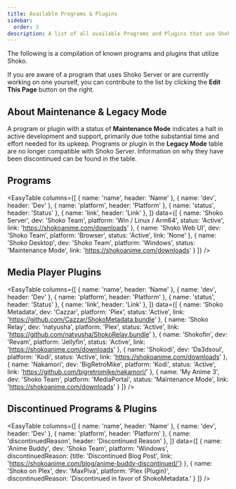 ```yaml
---
title: Available Programs & Plugins
sidebar:
  order: 3
description: A list of all available Programs and Plugins that use Shoko.
---
```



The following is a compilation of known programs and plugins that utilize Shoko.

If you are aware of a program that uses Shoko Server or are currently working on one yourself, you can contribute to
the list by clicking the **Edit This Page** button on the right.

## About Maintenance & Legacy Mode

A program or plugin with a status of **Maintenance Mode** indicates a halt in active development and support, primarily
due tothe substantial time and effort needed for its upkeep. Programs or plugin in the **Legacy Mode** table are no
longer compatible with Shoko Server. Information on why they have been discontinued can be found in the table.

## Programs

<EasyTable
  columns={[
    { name: 'name', header: 'Name' },
    { name: 'dev', header: 'Dev' },
    { name: 'platform', header: 'Platform' },
    { name: 'status', header: 'Status' },
    { name: 'link', header: 'Link' },
  ]}
  data={[
    {
      name: 'Shoko Server',
      dev: 'Shoko Team',
      platform: 'Win / Linux / Arm64',
      status: 'Active',
      link: 'https://shokoanime.com/downloads'
    },
    {
      name: 'Shoko Web UI',
      dev: 'Shoko Team',
      platform: 'Browser',
      status: 'Active',
      link: 'None'
    },
    {
      name: 'Shoko Desktop',
      dev: 'Shoko Team',
      platform: 'Windows',
      status: 'Maintenance Mode',
      link: 'https://shokoanime.com/downloads'
    }
  ]}
/>

## Media Player Plugins

<EasyTable
  columns={[
    { name: 'name', header: 'Name' },
    { name: 'dev', header: 'Dev' },
    { name: 'platform', header: 'Platform' },
    { name: 'status', header: 'Status' },
    { name: 'link', header: 'Link' },
  ]}
  data={[
    {
      name: 'Shoko Metadata',
      dev: 'Cazzar',
      platform: 'Plex',
      status: 'Active',
      link: 'https://github.com/Cazzar/ShokoMetadata.bundle'
    },
    {
      name: 'Shoko Relay',
      dev: 'natyusha',
      platform: 'Plex',
      status: 'Active',
      link: 'https://github.com/natyusha/ShokoRelay.bundle'
    },
    {
      name: 'Shokofin',
      dev: 'Revam',
      platform: 'Jellyfin',
      status: 'Active',
      link: 'https://shokoanime.com/downloads'
    },
    {
      name: 'Shokodi',
      dev: 'Da3dsoul',
      platform: 'Kodi',
      status: 'Active',
      link: 'https://shokoanime.com/downloads'
    },
    {
      name: 'Nakamori',
      dev: 'BigRetroMike',
      platform: 'Kodi',
      status: 'Active',
      link: 'https://github.com/bigretromike/nakamori/'
    },
    {
      name: 'My Anime 3',
      dev: 'Shoko Team',
      platform: 'MediaPortal',
      status: 'Maintenance Mode',
      link: 'https://shokoanime.com/downloads'
    }
  ]}
/>

## Discontinued Programs & Plugins

<EasyTable
  columns={[
    { name: 'name', header: 'Name' },
    { name: 'dev', header: 'Dev' },
    { name: 'platform', header: 'Platform' },
    { name: 'discontinuedReason', header: 'Discontinued Reason' },
  ]}
  data={[
    {
      name: 'Anime Buddy',
      dev: 'Shoko Team',
      platform: 'Windows',
      discontinuedReason: {title: 'Discontinued Blog Post', link: 'https://shokoanime.com/blog/anime-buddy-discontinued/'}
    },
    {
      name: 'Shoko on Plex',
      dev: 'MaxPiva',
      platform: 'Plex (Plugin)',
      discontinuedReason: 'Discontinued in favor of ShokoMetadata.'
    }
  ]}
/>